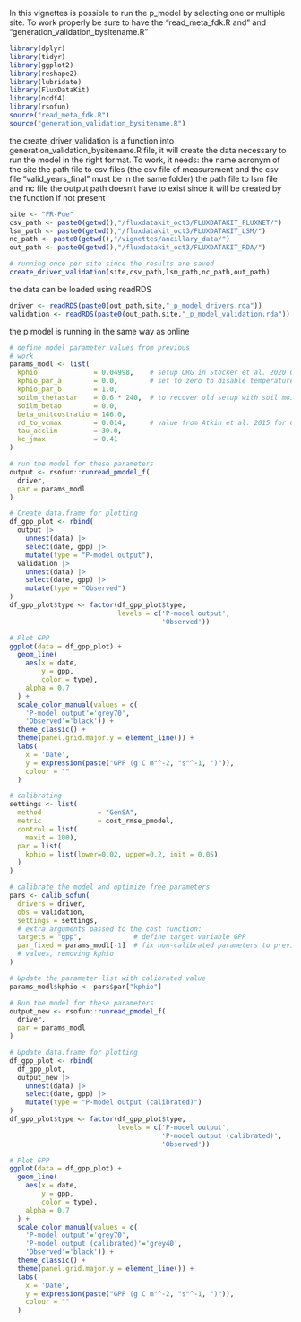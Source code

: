 In this vignettes is possible to run the p_model by selecting one or multiple site.
To work properly be sure to have the "read_meta_fdk.R and" and "generation_validation_bysitename.R"


```{r}
library(dplyr)
library(tidyr)
library(ggplot2)
library(reshape2)
library(lubridate)
library(FluxDataKit)
library(ncdf4)
library(rsofun)
source("read_meta_fdk.R")
source("generation_validation_bysitename.R")
```

the create_driver_validation is a function into generation_validation_bysitename.R file, 
it will create the data necessary to run the model in the right format.
To work, it needs:
the name acronym of the site
the path file to csv files (the csv file of measurement and the csv file "valid_years_final" must be in the same folder)
the path file to lsm file and nc file
the output path doesn't have to exist since it will be created by the function if not present

```{r}
site <- "FR-Pue"
csv_path <- paste0(getwd(),"/fluxdatakit_oct3/FLUXDATAKIT_FLUXNET/")
lsm_path <- paste0(getwd(),"/fluxdatakit_oct3/FLUXDATAKIT_LSM/")
nc_path <- paste0(getwd(),"/vignettes/ancillary_data/")
out_path <- paste0(getwd(),"/fluxdatakit_oct3/FLUXDATAKIT_RDA/")

# running once per site since the results are saved 
create_driver_validation(site,csv_path,lsm_path,nc_path,out_path)
```

the data can be loaded using readRDS

```{r}
driver <- readRDS(paste0(out_path,site,"_p_model_drivers.rda"))
validation <- readRDS(paste0(out_path,site,"_p_model_validation.rda"))
```


the p model is running in the same way as online

```{r}

# define model parameter values from previous
# work
params_modl <- list(
  kphio              = 0.04998,    # setup ORG in Stocker et al. 2020 GMD
  kphio_par_a        = 0.0,        # set to zero to disable temperature-dependence of kphio
  kphio_par_b        = 1.0,
  soilm_thetastar    = 0.6 * 240,  # to recover old setup with soil moisture stress
  soilm_betao        = 0.0,
  beta_unitcostratio = 146.0,
  rd_to_vcmax        = 0.014,      # value from Atkin et al. 2015 for C3 herbaceous
  tau_acclim         = 30.0,
  kc_jmax            = 0.41
)

# run the model for these parameters
output <- rsofun::runread_pmodel_f(
  driver,
  par = params_modl
)
```



```{r}
# Create data.frame for plotting
df_gpp_plot <- rbind(
  output |>
    unnest(data) |>
    select(date, gpp) |>
    mutate(type = "P-model output"),
  validation |>
    unnest(data) |>
    select(date, gpp) |>
    mutate(type = "Observed")
)
df_gpp_plot$type <- factor(df_gpp_plot$type,
                           levels = c('P-model output',
                                      'Observed'))

# Plot GPP
ggplot(data = df_gpp_plot) +
  geom_line(
    aes(x = date,
        y = gpp,
        color = type),
    alpha = 0.7
  ) +
  scale_color_manual(values = c(
    'P-model output'='grey70',
    'Observed'='black')) +
  theme_classic() +
  theme(panel.grid.major.y = element_line()) +
  labs(
    x = 'Date',
    y = expression(paste("GPP (g C m"^-2, "s"^-1, ")")),
    colour = ""
  )
```



```{r}
# calibrating
settings <- list(
  method              = "GenSA",
  metric              = cost_rmse_pmodel,
  control = list(
    maxit = 100),
  par = list(
    kphio = list(lower=0.02, upper=0.2, init = 0.05)
  )
)
```



```{r}
# calibrate the model and optimize free parameters
pars <- calib_sofun(
  drivers = driver,  
  obs = validation,
  settings = settings,
  # extra arguments passed to the cost function:
  targets = "gpp",             # define target variable GPP
  par_fixed = params_modl[-1]  # fix non-calibrated parameters to previous 
  # values, removing kphio
)
```


```{r}
# Update the parameter list with calibrated value
params_modl$kphio <- pars$par["kphio"]

# Run the model for these parameters
output_new <- rsofun::runread_pmodel_f(
  driver,
  par = params_modl
)
```



```{r}
# Update data.frame for plotting
df_gpp_plot <- rbind(
  df_gpp_plot,
  output_new |>
    unnest(data) |>
    select(date, gpp) |>
    mutate(type = "P-model output (calibrated)")
)
df_gpp_plot$type <- factor(df_gpp_plot$type,
                           levels = c('P-model output',
                                      'P-model output (calibrated)',
                                      'Observed'))

# Plot GPP
ggplot(data = df_gpp_plot) +
  geom_line(
    aes(x = date,
        y = gpp,
        color = type),
    alpha = 0.7
  ) +
  scale_color_manual(values = c(
    'P-model output'='grey70',
    'P-model output (calibrated)'='grey40',
    'Observed'='black')) +
  theme_classic() +
  theme(panel.grid.major.y = element_line()) +
  labs(
    x = 'Date',
    y = expression(paste("GPP (g C m"^-2, "s"^-1, ")")),
    colour = ""
  )
```
